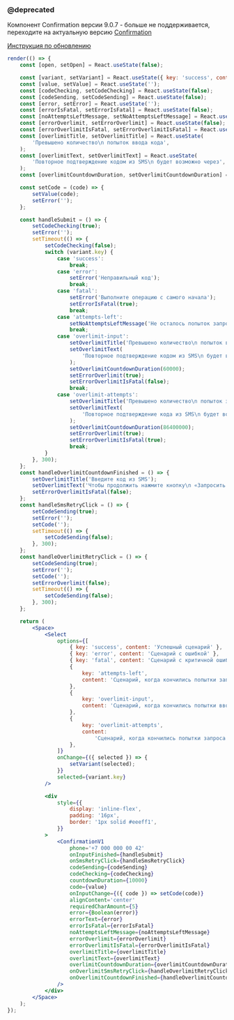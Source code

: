 ### @deprecated

Компонент Confirmation версии 9.0.7 - больше не поддерживается, переходите на актуальную версию [Confirmation](?path=/docs/confirmation--docs)

[Инструкция по обновлению](?path=/docs/for-users-обновление-confirmation--docs)

```jsx live
render(() => {
    const [open, setOpen] = React.useState(false);

    const [variant, setVariant] = React.useState({ key: 'success', content: 'Успешный сценарий' });
    const [value, setValue] = React.useState('');
    const [codeChecking, setCodeChecking] = React.useState(false);
    const [codeSending, setCodeSending] = React.useState(false);
    const [error, setError] = React.useState('');
    const [errorIsFatal, setErrorIsFatal] = React.useState(false);
    const [noAttemptsLeftMessage, setNoAttemptsLeftMessage] = React.useState('');
    const [errorOverlimit, setErrorOverlimit] = React.useState(false);
    const [errorOverlimitIsFatal, setErrorOverlimitIsFatal] = React.useState(false);
    const [overlimitTitle, setOverlimitTitle] = React.useState(
        'Превышено количество\n попыток ввода кода',
    );
    const [overlimitText, setOverlimitText] = React.useState(
        'Повторное подтверждение кодом из SMS\n будет возможно через',
    );
    const [overlimitCountdownDuration, setOverlimitCountdownDuration] = React.useState(10000);

    const setCode = (code) => {
        setValue(code);
        setError('');
    };

    const handleSubmit = () => {
        setCodeChecking(true);
        setError('');
        setTimeout(() => {
            setCodeChecking(false);
            switch (variant.key) {
                case 'success':
                    break;
                case 'error':
                    setError('Неправильный код');
                    break;
                case 'fatal':
                    setError('Выполните операцию с самого начала');
                    setErrorIsFatal(true);
                    break;
                case 'attempts-left':
                    setNoAttemptsLeftMessage('Не осталось попыток запроса кода');
                    break;
                case 'overlimit-input':
                    setOverlimitTitle('Превышено количество\n попыток ввода кода');
                    setOverlimitText(
                        'Повторное подтверждение кодом из SMS\n будет возможно через 1 минуту',
                    );
                    setOverlimitCountdownDuration(60000);
                    setErrorOverlimit(true);
                    setErrorOverlimitIsFatal(false);
                    break;
                case 'overlimit-attempts':
                    setOverlimitTitle('Превышено количество\n попыток запроса кода');
                    setOverlimitText(
                        'Повторное подтверждение кода из SMS\n будет возможно через 24 часа ',
                    );
                    setOverlimitCountdownDuration(86400000);
                    setErrorOverlimit(true);
                    setErrorOverlimitIsFatal(true);
                    break;
            }
        }, 300);
    };
    const handleOverlimitCountdownFinished = () => {
        setOverlimitTitle('Введите код из SMS');
        setOverlimitText('Чтобы продолжить нажмите кнопку\n «Запросить новый код»');
        setErrorOverlimitIsFatal(false);
    };
    const handleSmsRetryClick = () => {
        setCodeSending(true);
        setError('');
        setCode('');
        setTimeout(() => {
            setCodeSending(false);
        }, 300);
    };
    const handleOverlimitRetryClick = () => {
        setCodeSending(true);
        setError('');
        setCode('');
        setErrorOverlimit(false);
        setTimeout(() => {
            setCodeSending(false);
        }, 300);
    };

    return (
        <Space>
            <Select
                options={[
                    { key: 'success', content: 'Успешный сценарий' },
                    { key: 'error', content: 'Сценарий с ошибкой' },
                    { key: 'fatal', content: 'Сценарий с критичной ошибкой' },
                    {
                        key: 'attempts-left',
                        content: 'Сценарий, когда кончились попытки запроса смс',
                    },
                    {
                        key: 'overlimit-input',
                        content: 'Сценарий, когда кончились попытки ввода и форма заблокирована',
                    },
                    {
                        key: 'overlimit-attempts',
                        content:
                            'Сценарий, когда кончились попытки запроса смс и форма заблокирована',
                    },
                ]}
                onChange={({ selected }) => {
                    setVariant(selected);
                }}
                selected={variant.key}
            />

            <div
                style={{
                    display: 'inline-flex',
                    padding: '16px',
                    border: '1px solid #eeeff1',
                }}
            >
                <ConfirmationV1
                    phone='+7 000 000 00 42'
                    onInputFinished={handleSubmit}
                    onSmsRetryClick={handleSmsRetryClick}
                    codeSending={codeSending}
                    codeChecking={codeChecking}
                    countdownDuration={10000}
                    code={value}
                    onInputChange={({ code }) => setCode(code)}
                    alignContent='center'
                    requiredCharAmount={5}
                    error={Boolean(error)}
                    errorText={error}
                    errorIsFatal={errorIsFatal}
                    noAttemptsLeftMessage={noAttemptsLeftMessage}
                    errorOverlimit={errorOverlimit}
                    errorOverlimitIsFatal={errorOverlimitIsFatal}
                    overlimitTitle={overlimitTitle}
                    overlimitText={overlimitText}
                    overlimitCountdownDuration={overlimitCountdownDuration}
                    onOverlimitSmsRetryClick={handleOverlimitRetryClick}
                    onOverlimitCountdownFinished={handleOverlimitCountdownFinished}
                />
            </div>
        </Space>
    );
});
```
